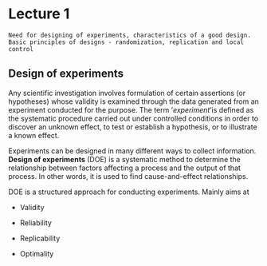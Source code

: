 # Lecture 1  

```{block2 items, type='rmdnote'}
Need for designing of experiments, characteristics of a good design. Basic principles of designs - randomization, replication and local control  
```  
## Design of experiments  
Any scientific investigation involves formulation of certain assertions (or hypotheses) whose validity is examined through the data generated from an experiment conducted for the purpose. The term '*experiment*'is defined as the systematic procedure carried out under controlled conditions in order to discover an unknown effect, to test or establish a hypothesis, or to illustrate a known effect.  

Experiments can be designed in many different ways to collect information. **Design of experiments** (DOE) is a systematic method to determine the relationship between factors affecting a process and the output of that process. In other words, it is used to find cause-and-effect relationships.  

DOE is a structured approach for conducting experiments. Mainly aims at  

- Validity  

- Reliability  

- Replicability  

- Optimality  

